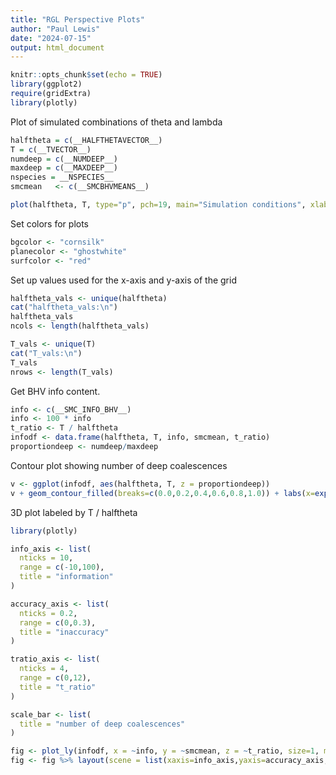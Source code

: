 ```yaml
---
title: "RGL Perspective Plots"
author: "Paul Lewis"
date: "2024-07-15"
output: html_document
---
```


```r
knitr::opts_chunk$set(echo = TRUE)
library(ggplot2)
require(gridExtra)
library(plotly)
```

Plot of simulated combinations of theta and lambda

```r
halftheta = c(__HALFTHETAVECTOR__)
T = c(__TVECTOR__)
numdeep = c(__NUMDEEP__)
maxdeep = c(__MAXDEEP__)
nspecies = __NSPECIES__
smcmean   <- c(__SMCBHVMEANS__)

plot(halftheta, T, type="p", pch=19, main="Simulation conditions", xlab="theta/2", ylab="T")
```
Set colors for plots

```r
bgcolor <- "cornsilk"
planecolor <- "ghostwhite"
surfcolor <- "red"
```

Set up values used for the x-axis and y-axis of the grid

```r
halftheta_vals <- unique(halftheta)
cat("halftheta_vals:\n")
halftheta_vals
ncols <- length(halftheta_vals)

T_vals <- unique(T)
cat("T_vals:\n")
T_vals
nrows <- length(T_vals)
```

Get BHV info content.

```r
info <- c(__SMC_INFO_BHV__)
info <- 100 * info
t_ratio <- T / halftheta
infodf <- data.frame(halftheta, T, info, smcmean, t_ratio)
proportiondeep <- numdeep/maxdeep
```

Contour plot showing number of deep coalescences

```r
v <- ggplot(infodf, aes(halftheta, T, z = proportiondeep))
v + geom_contour_filled(breaks=c(0.0,0.2,0.4,0.6,0.8,1.0)) + labs(x=expression(theta/2))
```

3D plot labeled by T / halftheta

```r
library(plotly)

info_axis <- list(
  nticks = 10,
  range = c(-10,100),
  title = "information"
)

accuracy_axis <- list(
  nticks = 0.2,
  range = c(0,0.3),
  title = "inaccuracy"
)

tratio_axis <- list(
  nticks = 4,
  range = c(0,12),
  title = "t_ratio"
)

scale_bar <- list(
  title = "number of deep coalescences"
) 

fig <- plot_ly(infodf, x = ~info, y = ~smcmean, z = ~t_ratio, size=1, mode = "markers", color=proportiondeep)
fig <- fig %>% layout(scene = list(xaxis=info_axis,yaxis=accuracy_axis,zaxis=tratio_axis, annotations = scale_bar))

```
